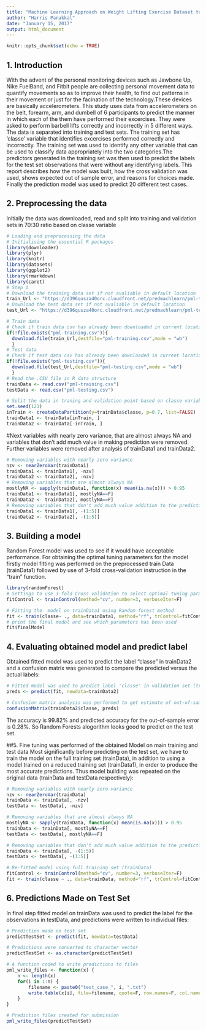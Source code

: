 ```yaml
---
title: "Machine Learning Approach on Weight Lifting Exercise Dataset to Predict Quality of the Exercise"
author: "Harris Panakkal"
date: "January 15, 2017"
output: html_document
---
```

```r
knitr::opts_chunk$set(echo = TRUE)
```
## 1. Introduction

With the advent of the personal monitoring devices such as Jawbone Up, Nike FuelBand, and Fitbit people are collecting personal movement data to quantify movements so as to improve their health, to find out patterns in their movement or just for the facination of the technology.These devices are basically accelerometers. This study uses data from accelerometers on the belt, forearm, arm, and dumbell of 6 participants to predict the manner in which each of the them have performed their excercises. They were asked to perform barbell lifts correctly and incorrectly in 5 different ways. The data is separated into training and test sets. The training set has 'classe' variable that identifies excercises performed correctly and incorrectly. The training set was used to identify any other variable that can be used to classify data appropriately into the two categories.The predictors generated in the training set was then used to predict the labels for the test set observations that were without any identifying labels.
This report describes how the model was built, how the cross validation was used, shows expected out of sample error, and reasons for choices made. Finally the prediction model was used to predict 20 different test cases.


## 2. Preprocessing the data
Initially the data was downloaded, read and split into training and validation sets in 70:30 ratio based on classe variable

```r
# Loading and preprocessing the data
# Initialising the essential R packages 
library(downloader)
library(plyr)
library(knitr)
library(datasets)
library(ggplot2)
library(rmarkdown)
library(caret)
# Step 1
# Download the training data set if not avaliable in default location
train_Url <- "https://d396qusza40orc.cloudfront.net/predmachlearn/pml-training.csv"
# Download the test data set if not avaliable in default location
test_Url <- "https://d396qusza40orc.cloudfront.net/predmachlearn/pml-testing.csv"

# Train data
# Check if train data csv has already been downloaded in current location?
if(!file.exists("pml-training.csv")){
  download.file(train_Url,destfile="pml-training.csv",mode = "wb")
  }
# Test data
# Check if test data csv has already been downloaded in current location?
if(!file.exists("pml-testing.csv")){
  download.file(test_Url,destfile="pml-testing.csv",mode = "wb")
  }
# Read the .CSV file in R data structure 
trainData <- read.csv("pml-training.csv")
testData <- read.csv("pml-testing.csv")
```

```r

# Split the data in traning and validation point based on classe variable
set.seed(123)
inTrain <- createDataPartition(y=trainData$classe, p=0.7, list=FALSE)
trainData1 <- trainData[inTrain, ]
trainData2 <- trainData[-inTrain, ]
```

#Next variables with nearly zero variance, that are almost always NA and variables that don't add much value in making prediction  were removed. Further variables were removed after analysis of trainData1 and trainData2.
```r
# Removing variables with nearly zero variance
nzv <- nearZeroVar(trainData1)
trainData1 <- trainData1[, -nzv]
trainData2 <- trainData2[, -nzv]
# Removing variables that are almost always NA
mostlyNA <- sapply(trainData1, function(x) mean(is.na(x))) > 0.95
trainData1 <- trainData1[, mostlyNA==F]
trainData2 <- trainData2[, mostlyNA==F]
# Removing variables that don't add much value addition to the prediction, the first five variables
trainData1 <- trainData1[, -(1:5)]
trainData2 <- trainData2[, -(1:5)]
```
## 3. Building a model 
Random Forest model was used  to see if it would have acceptable performance. For obtaining the optimal tuning parameters for the model firstly model fitting was performed on the preprocessed train Data (trainData1) followed by use of 3-fold cross-validation instruction in the "train" function.
```r
library(randomForest)
# Settings to use 3-fold Cross validation to select optimal tuning parameters
fitControl <- trainControl(method="cv", number=3, verboseIter=F)

# Fitting the  model on trainData1 using Random forest method
fit <- train(classe~ ., data=trainData1, method="rf", trControl=fitControl)
# print the final model and see which parameters has been used 
fit$finalModel
```
## 4. Evaluating obtained model and predict label
Obtained fitted model was used to predict the label "classe" in trainData2 and a confusion matrix was generated to compare the predicted versus the actual labels:

```r
# Fitted model was used to predict label 'classe' in validation set (trainData2)
preds <- predict(fit, newdata=trainData2)

# Confusion matrix analysis was performed to get estimate of out-of-sample error
confusionMatrix(trainData2$classe, preds)
```
The accuracy is 99.82% and predicted accuracy for the out-of-sample error is 0.28%. So Random Forests alogorithm looks good to predict on the test set.

##5. Fine tuning was performed of the obtained Model on main training and test data
Most significantly  before predicting on the test set, we have to train the model on the full training set (trainData), in addition to using a model trained on a reduced training set (trainData1), in order to produce the most accurate predictions. Thus model building was repeated on the original data (trainData and testData respectively):
```r
# Removing variables with nearly zero variance
nzv <- nearZeroVar(trainData)
trainData <- trainData[, -nzv]
testData <- testData[, -nzv]

# Removing variables that are almost always NA
mostlyNA <- sapply(trainData, function(x) mean(is.na(x))) > 0.95
trainData <- trainData[, mostlyNA==F]
testData <- testData[, mostlyNA==F]

# Removing variables that don't add much value addition to the prediction, which are the first five variables
trainData <- trainData[, -(1:5)]
testData <- testData[, -(1:5)]

# Re-fitted model using full training set (trainData)
fitControl <- trainControl(method="cv", number=3, verboseIter=F)
fit <- train(classe ~ ., data=trainData, method="rf", trControl=fitControl)
```

## 6. Predictions Made on Test Set 
In final step fitted model on trainData was used to predict the label for the observations in testData, and predictions were written to individual files:

```r
# Prediction made on test set
predictTestSet <- predict(fit, newdata=testData)

# Predictions were converted to character vector
predictTestSet <- as.character(predictTestSet)

# A function coded to write predictions to files
pml_write_files <- function(x) {
    n <- length(x)
    for(i in 1:n) {
        filename <- paste0("test_case_", i, ".txt")
        write.table(x[i], file=filename, quote=F, row.names=F, col.names=F)
    }
}

# Prediction files created for submission
pml_write_files(predictTestSet)
```


